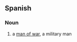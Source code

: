 ==Spanish==

===Noun===
{{es-noun|m|sg=[[hombre]] [[de]] [[guerra]]|pl=hombres de guerra}}

# a [[man of war]], a military man